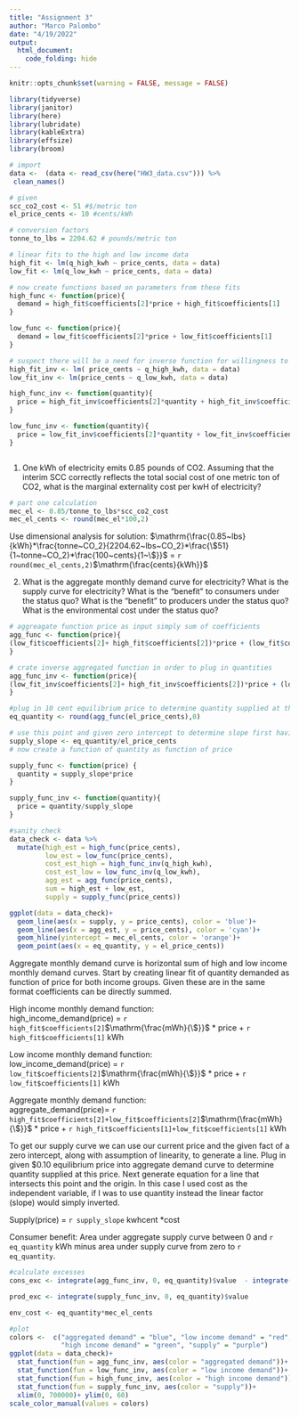 ```yaml
---
title: "Assignment 3"
author: "Marco Palombo"
date: "4/19/2022"
output: 
  html_document:
    code_folding: hide
---
```


```r
knitr::opts_chunk$set(warning = FALSE, message = FALSE)

library(tidyverse)
library(janitor)
library(here)
library(lubridate)
library(kableExtra)
library(effsize)
library(broom)
```

```r
# import 
data <-  (data <- read_csv(here("HW3_data.csv"))) %>% 
 clean_names()

# given
scc_co2_cost <- 51 #$/metric ton
el_price_cents <- 10 #cents/kWh

# conversion factors
tonne_to_lbs = 2204.62 # pounds/metric ton
```

```r
# linear fits to the high and low income data
high_fit <- lm(q_high_kwh ~ price_cents, data = data)
low_fit <- lm(q_low_kwh ~ price_cents, data = data)

# now create functions based on parameters from these fits
high_func <- function(price){  
  demand = high_fit$coefficients[2]*price + high_fit$coefficients[1]
}

low_func <- function(price){  
  demand = low_fit$coefficients[2]*price + low_fit$coefficients[1]
}

# suspect there will be a need for inverse function for willingness to pay for a given quantity
high_fit_inv <- lm( price_cents ~ q_high_kwh, data = data)
low_fit_inv <- lm(price_cents ~ q_low_kwh, data = data)

high_func_inv <- function(quantity){  
  price = high_fit_inv$coefficients[2]*quantity + high_fit_inv$coefficients[1]
}

low_func_inv <- function(quantity){  
  price = low_fit_inv$coefficients[2]*quantity + low_fit_inv$coefficients[1]
}

```



```r

```
1. One kWh of electricity emits 0.85 pounds of CO2. Assuming that the interim SCC correctly
reflects the total social cost of one metric ton of CO2, what is the marginal externality cost
per kwH of electricity?

```r
# part one calculation
mec_el <- 0.85/tonne_to_lbs*scc_co2_cost
mec_el_cents <- round(mec_el*100,2)

```

Use dimensional analysis for solution:
$\mathrm{\frac{0.85~lbs}{kWh}*\frac{tonne~CO_2}{2204.62~lbs~CO_2}*\frac{\$51}{1~tonne~CO_2}*\frac{100~cents}{1~\$}}$ = `r round(mec_el_cents,2)`$\mathrm{\frac{cents}{kWh}}$

2. What is the aggregate monthly demand curve for electricity? What is the supply curve for
electricity? What is the “benefit” to consumers under the status quo? What is the “benefit”
to producers under the status quo? What is the environmental cost under the status quo?

```r
# aggreagate function price as input simply sum of coefficients 
agg_func <- function(price){
(low_fit$coefficients[2]+ high_fit$coefficients[2])*price + (low_fit$coefficients[1] + high_fit$coefficients[1])
}

# crate inverse aggregated function in order to plug in quantities
agg_func_inv <- function(price){
(low_fit_inv$coefficients[2]+ high_fit_inv$coefficients[2])*price + (low_fit_inv$coefficients[1] + high_fit_inv$coefficients[1])
}

#plug in 10 cent equilibrium price to determine quantity supplied at this price
eq_quantity <- round(agg_func(el_price_cents),0)

# use this point and given zero intercept to determine slope first having quantity be function of cost
supply_slope <- eq_quantity/el_price_cents
# now create a function of quantity as function of price

supply_func <- function(price) {
  quantity = supply_slope*price
}

supply_func_inv <- function(quantity){
  price = quantity/supply_slope
}
```
```r
#sanity check
data_check <- data %>% 
  mutate(high_est = high_func(price_cents),
         low_est = low_func(price_cents),
         cost_est_high = high_func_inv(q_high_kwh),
         cost_est_low = low_func_inv(q_low_kwh),
         agg_est = agg_func(price_cents),
         sum = high_est + low_est,
         supply = supply_func(price_cents))

ggplot(data = data_check)+
  geom_line(aes(x = supply, y = price_cents), color = 'blue')+
  geom_line(aes(x = agg_est, y = price_cents), color = 'cyan')+
  geom_hline(yintercept = mec_el_cents, color = 'orange')+
  geom_point(aes(x = eq_quantity, y = el_price_cents))

```

Aggregate monthly demand curve is horizontal sum of high and low income monthly demand curves. Start by creating linear fit of quantity demanded as function of price for both income groups. Given these are in the same format coefficients can be directly summed.

High income monthly demand function:\
high_income_demand(price) = `r high_fit$coefficients[2]`$\mathrm{\frac{mWh}{\$}}$ * price + `r high_fit$coefficients[1]` kWh

Low income monthly demand function:\
low_income_demand(price) = `r low_fit$coefficients[2]`$\mathrm{\frac{mWh}{\$}}$ * price + `r low_fit$coefficients[1]` kWh

Aggregate monthly demand function:\
aggregate_demand(price)= `r high_fit$coefficients[2]+low_fit$coefficients[2]`$\mathrm{\frac{mWh}{\$}}$ * price + `r high_fit$coefficients[1]+low_fit$coefficients[1]` kWh

To get our supply curve we can use our current price and the given fact of a zero intercept, along with assumption of linearity, to generate a line. Plug in given $0.10 equilibrium price into aggregate demand curve to determine quantity supplied at this price. Next generate equation for a line that intersects this point and the origin. In this case I used cost as the independent variable, if I was to use quantity instead the linear factor (slope) would simply inverted. 

Supply(price) = `r supply_slope` $\mathrm{{kwh}{cent}}$ *cost

Consumer benefit:
Area under aggregate supply curve between 0 and `r eq_quantity` kWh minus area under supply curve from zero to `r eq_quantity`. 

```r
#calculate excesses
cons_exc <- integrate(agg_func_inv, 0, eq_quantity)$value  - integrate(supply_func_inv, 0, eq_quantity)$value

prod_exc <- integrate(supply_func_inv, 0, eq_quantity)$value

env_cost <- eq_quantity*mec_el_cents

```

```r
#plot
colors <-  c("aggregated demand" = "blue", "low income demand" = "red", 
             "high income demand" = "green", "supply" = "purple")
ggplot(data = data_check)+
  stat_function(fun = agg_func_inv, aes(color = "aggregated demand"))+
  stat_function(fun = low_func_inv, aes(color = "low income demand"))+
  stat_function(fun = high_func_inv, aes(color = "high income demand"))+
  stat_function(fun = supply_func_inv, aes(color = "supply"))+
  xlim(0, 700000)+ ylim(0, 60)
scale_color_manual(values = colors)

```









